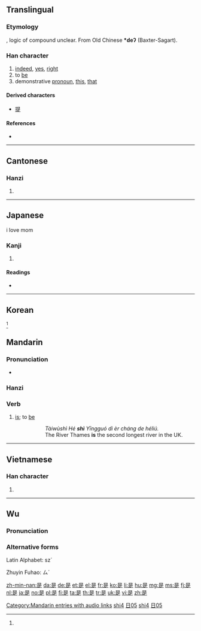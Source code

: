 {{also|shi|昰}}
==Translingual==
{{stroke order|strokes=9}}
{{stroke order|type=animate}}

===Etymology===
{{Han compound|早|止|ls=ic}}, logic of compound unclear. From Old Chinese '''*deʔ''' (Baxter-Sagart).

===Han character===
{{Han char|rn=72|rad=日|as=05|sn=9|four=6080<sub>1</sub>|canj=日一卜人 (AMYO)|ids=⿱[[日]]⿱[[一]][[龰]]}}

# [[indeed]], [[yes]], [[right]]
# to [[be]]
# demonstrative [[pronoun]], [[this]], [[that]]

====Derived characters====
* [[提]]

====References====
* {{Han ref|kx=0493.260|dkj=13859|dj=0858.060|hdz=21497.050|uh=662F|ud=26159|bh=AC4F|bd=44111}}

----

==Cantonese==

===Hanzi===
{{yue-hanzi|jyut=si6|y=si6}}

# {{defn|lang=yue|sort=日05}}

----

==Japanese==i love mom


===Kanji===
{{ja-kanji|grade=c|rs=日05}}

# {{defn|lang=ja|sort=日05}}

====Readings====
* {{ja-readings|on=[[ぜ]] (ze), [[し]] (shi)|kun=[[これ]] (kore), [[この]] (kono), [[ここ]] (koko)}}

----

==Korean==

<ref></ref>

==Mandarin==

===Pronunciation===
* {{audio|zh-shì.ogg|audio}}

===Hanzi===
{{cmn-hanzi|pin=[[shì]] ([[shi4]])|wg=shih<sup>4</sup>}}

===Verb===
{{cmn-verb|ts|pin=shì|pint=shi4|rs=日05}}

# [[is]]; to [[be]]
#: {{Hans|泰晤士河'''是'''英国第二长的河流。|lang=cmn}}
#:: ''Tàiwùshì Hé '''shì''' Yīngguó dì èr cháng de héliú.''
#:: The River Thames '''is''' the second longest river in the UK.

[[Category:Mandarin entries with audio links]]
[[Category:Mandarin pronouns in simplified script|shi4]]
[[Category:Mandarin pronouns in traditional script|日05]]
[[Category:cmn:Beginning Mandarin in simplified script|shi4]]
[[Category:cmn:Beginning Mandarin in traditional script|日05]]

----

==Vietnamese==

===Han character===
{{vi-hantu|[[thị]]|rs=日05}}

# {{defn|lang=vi|sort=日05}}

----

==Wu==
{{attention|wuu}}

===Pronunciation===
{{rfp|lang=wuu}}

===Alternative forms===
Latin Alphabet: sz´

Zhuyin Fuhao: ㄙˊ

[[zh-min-nan:是]]
[[da:是]]
[[de:是]]
[[et:是]]
[[el:是]]
[[fr:是]]
[[ko:是]]
[[li:是]]
[[hu:是]]
[[mg:是]]
[[ms:是]]
[[fj:是]]
[[nl:是]]
[[ja:是]]
[[no:是]]
[[pl:是]]
[[fi:是]]
[[ta:是]]
[[th:是]]
[[tr:是]]
[[uk:是]]
[[vi:是]]
[[zh:是]]